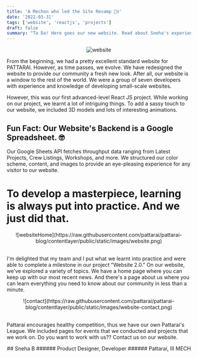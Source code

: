 ```yaml
---
title: 'A Mechon who led the Site Revamp 💁‍♀️'
date: '2022-03-31'
tags: ['website', 'reactjs', 'projects']
draft: false
summary: "Ta Da! Here goes our new website. Read about Sneha's experience in leading our website development team."
---
```


<div align="center">

![website](https://media3.giphy.com/media/2hg8FJKAJ5wilpaSyt/giphy.gif?cid=ecf05e47a6shx3m69o0kuvcyq0tklb1bgbodl1a1urgvcol9&rid=giphy.gif&ct=g)

</div>

From the beginning, we had a pretty excellent standard website for PATTARAI. However, as time passes, we evolve. We have redesigned the website to provide our community a fresh new look. After all, our website is a window to the rest of the world. We were a group of seven developers with experience and knowledge of developing small-scale websites.

However, this was our first advanced-level React JS project. While working on our project, we learnt a lot of intriguing things. To add a sassy touch to our website, we included 3D models and lots of interesting animations.

## Fun Fact: Our Website's Backend is a Google Spreadsheet. 🤓

Our Google Sheets API fetches throughput data ranging from Latest Projects, Crew Listings, Workshops, and more. We structured our color scheme, content, and images to provide an eye-pleasing experience for any visitor to our website.

# To develop a masterpiece, learning is always put into practice. And we just did that.

<div align="center">
 ![websiteHome](https://raw.githubusercontent.com/pattarai/pattarai-blog/contentlayer/public/static/images/website.png)
</div>
<br/>

I'm delighted that my team and I put what we learnt into practice and were able to complete a milestone in our project "Website 2.0." On our website, we've explored a variety of topics. We have a home page where you can keep up with our most recent news. And there's a page about us where you can learn everything you need to know about our community in less than a minute.

<div align="center">
![contact](https://raw.githubusercontent.com/pattarai/pattarai-blog/contentlayer/public/static/images/website-contact.png)
</div>
<br/>

Pattarai encourages healthy competition, thus we have our own Pattarai's League. We included pages for events that we conducted and projects that we work on. Do you want to work with us?? Contact us on our website.

<div align="right">
## Sneha B
###### Product Designer, Developer
###### Pattarai, III MECH

</div>
